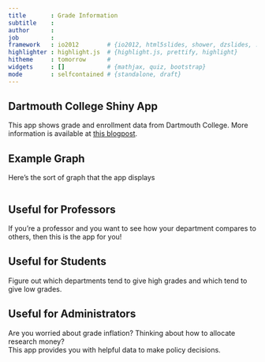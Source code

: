 ```yaml
---
title       : Grade Information
subtitle    : 
author      : 
job         : 
framework   : io2012        # {io2012, html5slides, shower, dzslides, ...}
highlighter : highlight.js  # {highlight.js, prettify, highlight}
hitheme     : tomorrow      # 
widgets     : []            # {mathjax, quiz, bootstrap}
mode        : selfcontained # {standalone, draft}
---
```


## Dartmouth College Shiny App

This app shows grade and enrollment data from Dartmouth College. More information is available at [this blogpost](http://nosajtblr.tumblr.com/post/88108899108/at-dartmouth-grades-are-up-the-humanities-are-down).

## Example Graph

Here's the sort of graph that the app displays

```r


```


## Useful for Professors

If you're a professor and you want to see how your department compares to others, then this is the app for you!

## Useful for Students

Figure out which departments tend to give high grades and which tend to give low grades.

## Useful for Administrators

Are you worried about grade inflation? Thinking about how to allocate research money?  
This app provides you with helpful data to make policy decisions.






